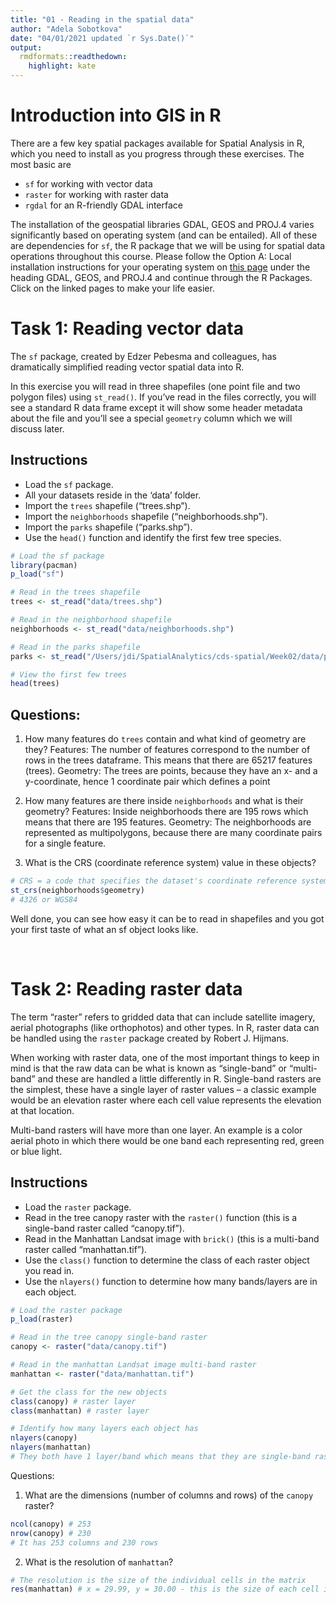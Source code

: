 ```yaml
---
title: "01 - Reading in the spatial data"
author: "Adela Sobotkova"
date: "04/01/2021 updated `r Sys.Date()`"
output:
  rmdformats::readthedown:
    highlight: kate
---
```

# Introduction into GIS in R
There are a few key spatial packages available for Spatial Analysis in R, which you need to install as you progress through these exercises. The most basic are 

* `sf` for working with vector data
* `raster` for working with raster data
* `rgdal` for an R-friendly GDAL interface

The installation of the geospatial libraries GDAL, GEOS and PROJ.4 varies significantly based on operating system (and can be entailed). All of these are dependencies for `sf`, the R package that we will be using for spatial data operations throughout this course. Please follow the Option A: Local installation instructions for your operating system on [this page](https://datacarpentry.org/geospatial-workshop/setup.html) under the heading GDAL, GEOS, and PROJ.4 and continue through the R Packages. Click on the linked pages to make your life easier.

# Task 1: Reading vector data
The `sf` package, created by Edzer Pebesma and colleagues, has dramatically simplified reading vector spatial data into R.

In this exercise you will read in three shapefiles (one point file and two polygon files) using `st_read()`. If you've read in the files correctly, you will see a standard R data frame except it will show some header metadata about the file and you'll see a special `geometry` column which we will discuss later.

## Instructions

* Load the `sf` package.
* All your datasets reside in the 'data' folder.
* Import the `trees` shapefile ("trees.shp").
* Import the `neighborhoods` shapefile ("neighborhoods.shp").
* Import the `parks` shapefile ("parks.shp").
* Use the `head()` function and identify the first few tree species.

```r
# Load the sf package
library(pacman)
p_load("sf")

# Read in the trees shapefile
trees <- st_read("data/trees.shp")

# Read in the neighborhood shapefile
neighborhoods <- st_read("data/neighborhoods.shp")

# Read in the parks shapefile
parks <- st_read("/Users/jdi/SpatialAnalytics/cds-spatial/Week02/data/parks.shp")

# View the first few trees
head(trees)
```

## Questions: 

1. How many features do `trees` contain and what kind of geometry are they?
Features: The number of features correspond to the number of rows in the trees dataframe. This means that there are 65217 features (trees).
Geometry: The trees are points, because they have an x- and a y-coordinate, hence 1 coordinate pair which defines a point

2. How many features are there inside `neighborhoods` and what is their geometry?
Features: Inside neighborhoods there are 195 rows which means that there are 195 features. 
Geometry: The neighborhoods are represented as multipolygons, because there are many coordinate pairs for a single feature.

3. What is the CRS (coordinate reference system) value in these objects?
```r
# CRS = a code that specifies the dataset's coordinate reference system
st_crs(neighborhoods$geometry)
# 4326 or WGS84
```

Well done, you can see how easy it can be to read in shapefiles and you got your first taste of what an sf object looks like.

<br>

# Task 2: Reading raster data
The term "raster" refers to gridded data that can include satellite imagery, aerial photographs (like orthophotos) and other types. In R, raster data can be handled using the `raster` package created by Robert J. Hijmans.

When working with raster data, one of the most important things to keep in mind is that the raw data can be what is known as "single-band" or "multi-band" and these are handled a little differently in R. Single-band rasters are the simplest, these have a single layer of raster values -- a classic example would be an elevation raster where each cell value represents the elevation at that location.

Multi-band rasters will have more than one layer. An example is a color aerial photo in which there would be one band each representing red, green or blue light.

## Instructions

* Load the `raster` package.
* Read in the tree canopy raster with the `raster()` function (this is a single-band raster called "canopy.tif").
* Read in the Manhattan Landsat image with `brick()` (this is a multi-band raster called "manhattan.tif").
* Use the `class()` function to determine the class of each raster object you read in.
* Use the `nlayers()` function to determine how many bands/layers are in each object.

```r
# Load the raster package
p_load(raster)

# Read in the tree canopy single-band raster
canopy <- raster("data/canopy.tif")

# Read in the manhattan Landsat image multi-band raster
manhattan <- raster("data/manhattan.tif")

# Get the class for the new objects
class(canopy) # raster layer
class(manhattan) # raster layer

# Identify how many layers each object has
nlayers(canopy)
nlayers(manhattan)
# They both have 1 layer/band which means that they are single-band rasters
```

Questions:

1. What are the dimensions (number of columns and rows) of the `canopy` raster?
```r
ncol(canopy) # 253
nrow(canopy) # 230
# It has 253 columns and 230 rows 
```

2. What is the resolution of `manhattan`?
```r
# The resolution is the size of the individual cells in the matrix
res(manhattan) # x = 29.99, y = 30.00 - this is the size of each cell in the raster 
```
